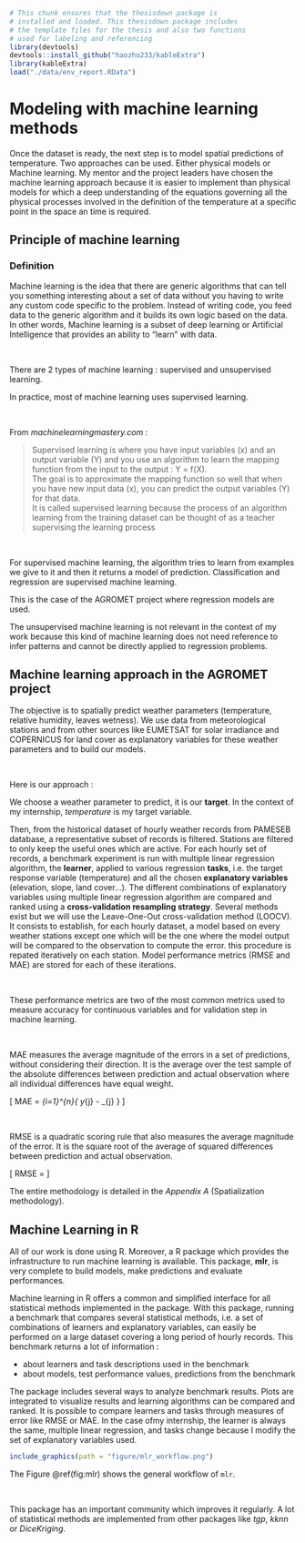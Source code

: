 ```r
# This chunk ensures that the thesisdown package is
# installed and loaded. This thesisdown package includes
# the template files for the thesis and also two functions
# used for labeling and referencing
library(devtools)
devtools::install_github("haozhu233/kableExtra")
library(kableExtra)
load("./data/env_report.RData")
```


# Modeling with machine learning methods {#model}

Once the dataset is ready, the next step is to model spatial predictions of temperature. Two approaches can be used. Either physical models or Machine learning. My mentor and the project leaders have chosen the machine learning approach because it is easier to implement than physical models for which a deep understanding of the equations governing all the physical processes involved in the definition of the temperature at a specific point in the space an time is required.

## Principle of machine learning

### Definition

Machine learning is the idea that there are generic algorithms that can tell you something interesting about a set of data without you having to write any custom code specific to the problem. Instead of writing code, you feed data to the generic algorithm and it builds its own logic based on the data. In other words, Machine learning is a subset of deep learning or Artificial Intelligence that provides an ability to “learn” with data. 

&nbsp;

There are 2 types of machine learning : supervised and unsupervised learning.

In practice, most of machine learning uses supervised learning.

&nbsp;

From *machinelearningmastery.com* :

>Supervised learning is where you have input variables (x) and an output variable (Y) and you use an algorithm to learn the mapping function from the input to the output : Y = f(X).  
The goal is to approximate the mapping function so well that when you have new input data (x), you can predict the output variables (Y) for that data.  
It is called supervised learning because the process of an algorithm learning from the training dataset can be thought of as a teacher supervising the learning process

&nbsp;

For supervised machine learning, the algorithm tries to learn from examples we give to it and then it returns a model of prediction. Classification and regression are supervised machine learning.  

This is the case of the AGROMET project where regression models are used.

The unsupervised machine learning is not relevant in the context of my work because this kind of machine learning does not need reference to infer patterns and cannot be directly applied to regression problems.

## Machine learning approach in the AGROMET project

The objective is to spatially predict weather parameters (temperature, relative humidity, leaves wetness). We use data from meteorological stations and from other sources like EUMETSAT for solar irradiance and COPERNICUS for land cover as explanatory variables for these weather parameters and to build our models.

&nbsp;

Here is our approach :

We choose a weather parameter to predict, it is our __target__. In the context of my internship, _temperature_ is my target variable.

Then, from the historical dataset of hourly weather records from PAMESEB database, a representative subset of records is filtered. Stations are filtered to only keep the useful ones which are active. For each hourly set of records, a benchmark experiment is run with multiple linear regression algorithm, the __learner__, applied to various regression __tasks__, i.e. the target response variable (temperature) and all the chosen __explanatory variables__ (elevation, slope, land cover...). The different combinations of explanatory variables using multiple linear regression algorithm are compared and ranked using a __cross-validation resampling strategy__. Several methods exist but we will use the Leave-One-Out cross-validation method (LOOCV). It consists to establish, for each hourly dataset, a model based on every weather stations except one which will be the one where the model output will be compared to the observation to compute the error. this procedure is repated iteratively on each station. Model performance metrics (RMSE and MAE) are stored for each of these iterations.

&nbsp;

These performance metrics are two of the most common metrics used to measure accuracy for continuous variables and for validation step in machine learning.

&nbsp;

MAE measures the average magnitude of the errors in a set of predictions, without considering their direction. It is the average over the test sample of the absolute differences between prediction and actual observation where all individual differences have equal weight.

\[
MAE = \frac{1}{n} \sum_{i=1}^{n}{ \lvert y_{j} - \widehat{y}_{j} \rvert}
\]

&nbsp;
&nbsp;

RMSE is a quadratic scoring rule that also measures the average magnitude of the error. It is the square root of the average of squared differences between prediction and actual observation.

\[
RMSE = \sqrt{\frac{1}{n} \sum_{i=1}^{n}{( y_{j} - \widehat{y}_{j} )^2}}
\]


The entire methodology is detailed in the _Appendix A_ (Spatialization methodology).


## Machine Learning in R

All of our work is done using R. Moreover, a R package which provides the infrastructure to run machine learning is available. This package, **mlr**, is very complete to build models, make predictions and evaluate performances.

Machine learning in R offers a common and simplified interface for all statistical methods implemented in the package. With this package, running a benchmark that compares several statistical methods, i.e. a set of combinations of learners and explanatory variables, can easily be performed on a large dataset covering a long period of hourly records. This benchmark returns a lot of information :

- about learners and task descriptions used in the benchmark
- about models, test performance values, predictions from the benchmark

The package includes several ways to analyze benchmark results. Plots are integrated to visualize results and learning algorithms can be compared and ranked. It is possible to compare learners and tasks through measures of error like RMSE or MAE. In the case ofmy internship, the learner is always the same, multiple linear regression, and tasks change because I modify the set of explanatory variables used.

```r
include_graphics(path = "figure/mlr_workflow.png")
```

The Figure \@ref(fig:mlr) shows the general workflow of `mlr`.

&nbsp;

This package has an important community which improves it regularly. A lot of statistical methods are implemented from other packages like _tgp_, _kknn_ or _DiceKriging_.
